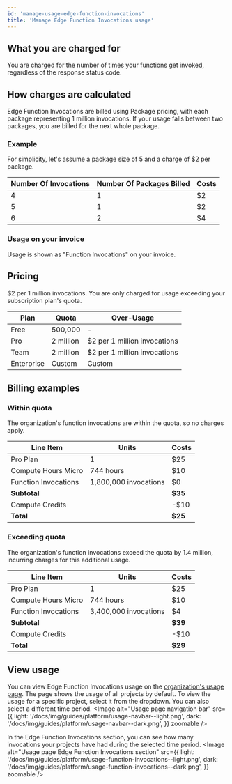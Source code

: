 ```yaml
---
id: 'manage-usage-edge-function-invocations'
title: 'Manage Edge Function Invocations usage'
---
```


## What you are charged for
You are charged for the number of times your functions get invoked, regardless of the response status code.

## How charges are calculated
Edge Function Invocations are billed using Package pricing, with each package representing 1 million invocations. If your usage falls between two packages, you are billed for the next whole package.

### Example
For simplicity, let's assume a package size of 5 and a charge of $2 per package.

| Number Of Invocations | Number Of Packages Billed | Costs |
|-----------------------|---------------------------|-------|
| 4                     | 1                         | $2    |
| 5                     | 1                         | $2    |
| 6                     | 2                         | $4    |

### Usage on your invoice
Usage is shown as "Function Invocations" on your invoice.

## Pricing
$2 per 1 million invocations. You are only charged for usage exceeding your subscription plan's quota.

| Plan       | Quota     | Over-Usage                   |
|------------|-----------|------------------------------|
| Free       | 500,000   | -                            |
| Pro        | 2 million | $2 per 1 million invocations |
| Team       | 2 million | $2 per 1 million invocations |
| Enterprise | Custom    | Custom                       |

## Billing examples
### Within quota
The organization's function invocations are within the quota, so no charges apply.

| Line Item            | Units                 | Costs   |
|----------------------|-----------------------|---------|
| Pro Plan             | 1                     | $25     |
| Compute Hours Micro  | 744 hours             | $10     |
| Function Invocations | 1,800,000 invocations | $0      |
| **Subtotal**         |                       | **$35** |
| Compute Credits      |                       | -$10    |
| **Total**            |                       | **$25** |

### Exceeding quota
The organization's function invocations exceed the quota by 1.4 million, incurring charges for this additional usage.

| Line Item            | Units                 | Costs   |
|----------------------|-----------------------|---------|
| Pro Plan             | 1                     | $25     |
| Compute Hours Micro  | 744 hours             | $10     |
| Function Invocations | 3,400,000 invocations | $4      |
| **Subtotal**         |                       | **$39** |
| Compute Credits      |                       | -$10    |
| **Total**            |                       | **$29** |

## View usage
You can view Edge Function Invocations usage on the [organization's usage page](https://supabase.com/dashboard/org/_/usage). The page shows the usage of all projects by default. To view the usage for a specific project, select it from the dropdown. You can also select a different time period.
<Image
  alt="Usage page navigation bar"
  src={{
    light: '/docs/img/guides/platform/usage-navbar--light.png',
    dark: '/docs/img/guides/platform/usage-navbar--dark.png',
  }}
  zoomable
/>

In the Edge Function Invocations section, you can see how many invocations your projects have had during the selected time period.
<Image
  alt="Usage page Edge Function Invocations section"
  src={{
    light: '/docs/img/guides/platform/usage-function-invocations--light.png',
    dark: '/docs/img/guides/platform/usage-function-invocations--dark.png',
  }}
  zoomable
/>